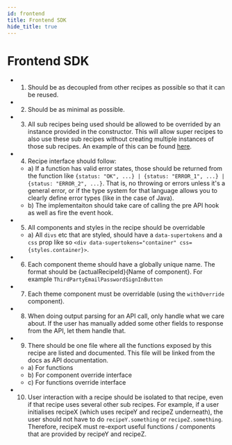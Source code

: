 ```yaml
---
id: frontend
title: Frontend SDK
hide_title: true
---
```


# Frontend SDK
- 1) Should be as decoupled from other recipes as possible so that it can be reused.
- 2) Should be as minimal as possible.
- 3) All sub recipes being used should be allowed to be overrided by an instance provided in the constructor. This will allow super recipes to also use these sub recipes without creating multiple instances of those sub recipes. An example of this can be found [here](https://github.com/supertokens/supertokens-auth-react/blob/master/lib/ts/recipe/thirdpartyemailpassword/recipe.tsx#L61).
- 4) Recipe interface should follow:
    - a) If a function has valid error states, those should be returned from the function like `{status: "OK", ...} | {status: "ERROR_1", ...} | {status: "ERROR_2", ...}`. That is, no throwing or errors unless it's a general error, or if the type system for that language allows you to clearly define error types (like in the case of Java).
    - b) The implementaiton should take care of calling the pre API hook as well as fire the event hook.
- 5) All components and styles in the recipe should be overridable
    - a) All `divs` etc that are styled, should have a `data-supertokens` and a `css` prop like so `<div data-supertokens="container" css={styles.container}>`.
- 6) Each component theme should have a globally unique name. The format should be {actualRecipeId}{Name of component}. For example `ThirdPartyEmailPasswordSignInButton`
- 7) Each theme component must be overridable (using the `withOverride` component).
- 8) When doing output parsing for an API call, only handle what we care about. If the user has manually added some other fields to response from the API, let them handle that.
- 9) There should be one file where all the functions exposed by this recipe are listed and documented. This file will be linked from the docs as API documentation.
   - a) For functions
   - b) For component override interface
   - c) For functions override interface
- 10) User interaction with a recipe should be isolated to that recipe, even if that recipe uses several other sub recipes. For example, if a user initialises recipeX (which uses recipeY and recipeZ underneath), the user should not have to do `recipeY.something` or `recipeZ.something`. Therefore, recipeX must re-export useful functions / components that are provided by recipeY and recipeZ.